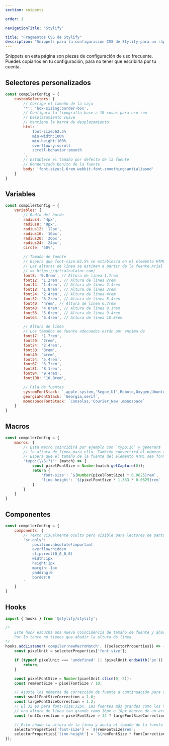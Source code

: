 ```yaml
---
section: snippets

order: 1

navigationTitle: "Stylify"

title: "Fragmentos CSS de Stylify"
description: "Snippets para la configuración CSS de Stylify para un rápido desarrollo web"
---
```


Snippets en esta página son piezas de configuración de uso frecuente.
Puedes copiarlos en tu configuración, para no tener que escribirla por tu cuenta.

## Selectores personalizados

```javascript
const compilerConfig = {
	customSelectors: {
		// Corrige el tamaño de la caja
		'*': 'box-sizing:border-box',
		// Configura la tipografía base a 10 cosas para uso rem
		// Desplazamiento suave
		// Mantiene la barra de desplazamiento
		html: `
			font-size:62.5%
			min-width:100%
			min-height:100%
			overflow-y:scroll
			scroll-behavior:smooth
		`,
		// Establece el tamaño por defecto de la fuente
		// Renderizado bonito de la fuente
		body: 'font-size:1.6rem webkit-font-smoothing:antialiased'
	}
}
```

## Variables

```javascript
const compilerConfig = {
	variables: {
		// Radio del borde
		radius4: '4px',
		radius8: '8px',
		radius12: '12px',
		radius16: '16px',
		radius20: '20px',
		radius24: '24px',
		circle: '50%',

		// Tamaño de fuente
		// Espera que font-size:62.5% se establezca en el elemento HTML
		// Las alturas de línea se estiman a partir de la fuente Arial
		// => https://grtcalculator.com/
		font8: '0.8rem', // Altura de línea 1.7rem
		font12: '1.2rem', // Altura de línea 2rem
		font14: '1.4rem', // Altura de línea 2.4rem
		font18: '1.8rem', // Altura de línea 3rem
		font24: '2.4rem', // Altura de línea 4rem
		font32: '3.2rem', // Altura de línea 5.4rem
		font40: '4rem', // Altura de línea 6.7rem
		font48: '4.8rem', // Altura de línea 8.1rem
		font56: '5.6rem', // Altura de línea 9.4rem
		font64: '6.4rem', // Altura de línea 10.8rem

		// Altura de línea
		// Los tamaños de fuente adecuados están por encima de
		font17: '1.7rem',
		font20: '2rem',
		font24: '2.4rem',
		font30: '3rem',
		font40: '4rem',
		font54: '5.4rem',
		font67: '6.7rem',
		font81: '8.1rem',
		font94: '9.4rem',
		font108: '10.8rem',

		// Pila de fuentes
		systemFontStack: `-apple-system,'Segoe_UI',Roboto,Oxygen,Ubuntu,Cantarell,'Helvetica_Neue',Arial,sans-serif,'Apple_Color_Emoji','Segoe_UI_Emoji','Segoe_UI_Symbol'`,
		georgiaFontStack: `Georgia,serif`,
		monospaceFontStack: `Consolas,'Courier_New',monospace`
	}
}
```

## Macros

```javascript
const compilerConfig = {
	macros: {
		// Esta macro coincidirá por ejemplo con `typo:16` y generará
		// la altura de línea para ello. También convertirá el número a tamaño rem.
		// Espera que el tamaño de la fuente del elemento HTML sea font-size:62.5%.
		'typo:(\\S+?)': (match) => {
			const pixelFontSize = Number(match.getCapture(0));
			return {
				'font-size': `${Number(pixelFontSize) * 0.0625}rem`,
				'line-height': `${pixelFontSize * 1.333 * 0.0625}rem`
			}
		}
	}
}
```

## Componentes
```javascript
const compilerConfig = {
	components: {
		// Texto visualmente oculto pero visible para lectores de pantalla
		'sr-only': `
			position:absolute!important
			overflow:hidden
			clip:rect(0_0_0_0)
			width:1px
			height:1px
			margin:-1px
			padding:0
			border:0
		`
	}
}
```

## Hooks

```javascript
import { hooks } from '@stylify/stylify';

/*
	Este hook escucha una nueva coincidencia de tamaño de fuente y añade la altura de línea correcta.
	Por lo tanto no tienes que añadir la altura de línea.
*/
hooks.addListener('compiler:newMacroMatch', ({selectorProperties}) => {
	const pixelUnit = selectorProperties['font-size'];

	if (typeof pixelUnit === 'undefined' || !pixelUnit.endsWith('px')) {
		return;
	}

	const pixelFontSize = Number(pixelUnit.slice(0,-2));
	const remFontSize = pixelFontSize / 10;

	// Ajuste los números de corrección de fuente a continuación para que se ajusten a sus necesidades
	const smallFontSizeCorrection = 1.6;
	const largeFontSizeCorrection = 1.2;
	// El 32 es para font-size:32px. Las fuentes más grandes como los títulos pueden no necesitar
	// una altura de línea tan grande como 16px o 18px dentro de un artículo.
	const fontCorrection = pixelFontSize > 32 ? largeFontSizeCorrection : smallFontSizeCorrection;

	// Esto añade la altura de la línea y anula el tamaño de la fuente en la unidad rem.
	selectorProperties['font-size'] = `${remFontSize}rem`;
	selectorProperties['line-height'] = `${remFontSize * fontCorrection}rem`;
});
```
